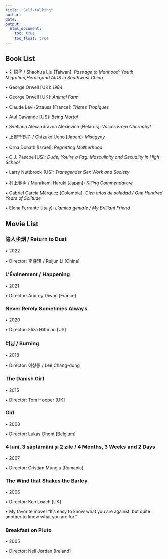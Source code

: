 ```yaml
---
title: "Self-talking"
author: 
date: 
output: 
  html_document:
    toc: true
    toc_float: true
---
```


## Book List

• 刘绍华 / Shaohua Liu [Taiwan]: *Passage to Manhood: Youth Migration,Heroin,and AIDS in Southwest China* 

• George Orwell [UK]: *1984*

• George Orwell [UK]: *Animal Farm*

• Claude Lévi-Strauss [France]: *Tristes Tropiques*

• Atul Gawande [US]: *Being Mortal*

• Svetlana Alexandravna Alexievich [Belarus]: *Voices From Chernobyl*

• 上野千鹤子 / Chizuko Ueno [Japan]: *Misogyny*

• Orna Donath [Israel]: *Regretting Motherhood*

• C.J. Pascoe [US]: *Dude, You’re a Fag: Masculinity and Sexuality in High School*

• Larry Nuttbrock [US]: *Transgender Sex Work and Society*

• 村上春树 / Murakami Haruki [Japan]: *Killing Commendatore*

• Gabriel García Márquez [Colombia]: *Cien años de soledad / One Hundred Years of Solitude*

• Elena Ferrante [Italy]: *L'amica geniale / My Brilliant Friend*

## Movie List

### 隐入尘烟 / Return to Dust

• 2022

• Director: 李睿珺 / Ruijun Li [China]

### L'Événement / Happening

• 2021

• Director: Audrey Diwan [France]

### Never Rerely Sometimes Always

• 2020

• Director: Eliza Hittman [US]

### 버닝 / Burning

• 2018

• Director: 이창동 / Lee Chang-dong

### The Danish Girl

• 2015

• Director: Tom Hooper [UK]

### Girl

• 2008

• Director: Lukas Dhont [Belgium]

### 4 luni, 3 săptămâni și 2 zile / 4 Months, 3 Weeks and 2 Days

• 2007

• Director: Cristian Mungiu [Rumania]

### The Wind that Shakes the Barley

• 2006

• Director: Ken Loach [UK]

• My favorite move! “It's easy to know what you are against, but quite another to know what you are for.”

### Breakfast on Pluto

• 2005

• Director: Neil Jordan [Ireland]

